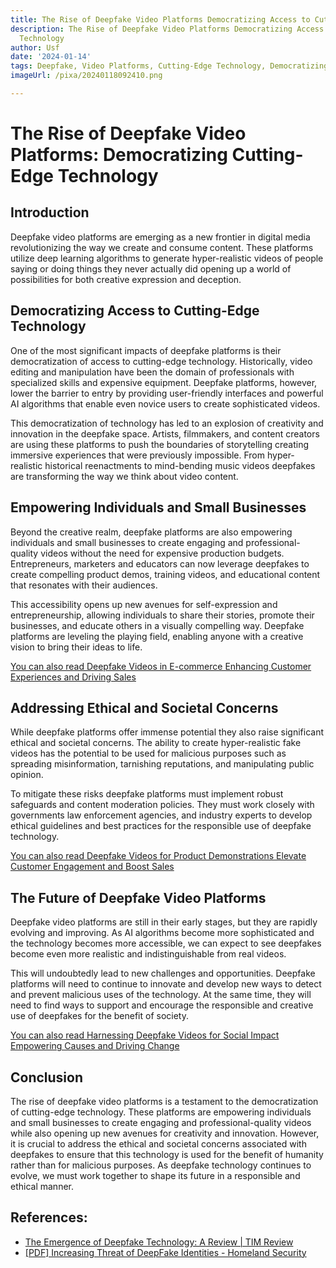 ```yaml
---
title: The Rise of Deepfake Video Platforms Democratizing Access to Cutting-Edge Technology
description: The Rise of Deepfake Video Platforms Democratizing Access to Cutting-Edge
  Technology
author: Usf
date: '2024-01-14'
tags: Deepfake, Video Platforms, Cutting-Edge Technology, Democratizing Access
imageUrl: /pixa/20240118092410.png

---
```

# The Rise of Deepfake Video Platforms: Democratizing Cutting-Edge Technology


## Introduction

Deepfake video platforms are emerging as a new frontier in digital media revolutionizing the way we  create and consume content. These platforms utilize deep  learning algorithms  to generate hyper-realistic videos of people saying or  doing things they never actually did opening up a world of possibilities for both creative expression  and deception.


## Democratizing Access to Cutting-Edge Technology

One of the most significant impacts of deepfake platforms is their democratization of access  to cutting-edge technology. Historically, video editing and  manipulation have been the domain of professionals with specialized skills and expensive equipment. Deepfake platforms, however, lower the barrier to  entry by providing user-friendly interfaces and powerful AI algorithms that enable even novice users to  create  sophisticated videos.


This democratization of technology has led to  an explosion of creativity and innovation in the deepfake  space. Artists, filmmakers, and  content creators are using these platforms to push the boundaries of storytelling creating immersive  experiences that were previously impossible. From hyper-realistic historical reenactments to mind-bending music videos deepfakes  are transforming the way we think about  video content.


## Empowering Individuals and Small Businesses

Beyond the  creative realm, deepfake platforms are also empowering individuals and small businesses to create  engaging and professional-quality videos without the need for expensive production budgets. Entrepreneurs, marketers and educators can now leverage deepfakes to create compelling product demos, training videos, and educational content that resonates with their audiences.


This accessibility opens up new avenues for self-expression and entrepreneurship, allowing individuals to share their stories, promote their businesses, and educate others in  a  visually compelling way. Deepfake platforms are leveling the playing field, enabling anyone with a creative vision to bring their ideas to  life.


[You can also  read  Deepfake Videos in E-commerce Enhancing Customer Experiences and Driving Sales](Deepfake%20Videos%20in%20E-commerce%20Enhancing%20Customer%20Experiences%20and%20Driving%20Sales)


## Addressing Ethical and Societal Concerns

While deepfake platforms offer immense potential they also raise significant ethical and societal concerns. The ability to create hyper-realistic fake videos  has the potential to be  used for malicious purposes such as spreading misinformation, tarnishing reputations, and manipulating public opinion.


To mitigate  these risks deepfake platforms must implement robust safeguards and content moderation policies. They  must work  closely with governments law  enforcement agencies, and industry experts  to develop ethical guidelines and best  practices for the responsible use  of deepfake technology.


[You can also read Deepfake Videos for Product Demonstrations Elevate Customer Engagement and Boost Sales](Deepfake%20Videos%20for%20Product%20Demonstrations%20Elevate%20Customer%20Engagement%20and%20Boost%20Sales)


## The Future of Deepfake Video Platforms

Deepfake video platforms are  still in their  early stages,  but they are rapidly evolving and improving. As AI algorithms become more sophisticated  and the technology becomes more accessible,  we can expect to see deepfakes become even more realistic and indistinguishable from real videos.


This will undoubtedly lead to new challenges and opportunities. Deepfake platforms will need to continue to innovate and develop new  ways to detect and prevent  malicious  uses of the  technology. At the same  time, they will need to find ways to support and  encourage the  responsible and  creative use of deepfakes for  the benefit of society.


[You can also  read Harnessing Deepfake Videos for Social Impact Empowering Causes and Driving Change](Harnessing%20Deepfake%20Videos%20for%20Social%20Impact%20Empowering%20Causes%20and%20Driving%20Change)


## Conclusion

The rise of deepfake video platforms is a testament to  the democratization  of cutting-edge  technology. These platforms are empowering individuals and small businesses to create engaging and professional-quality videos while also opening  up  new avenues for creativity and  innovation. However, it is crucial to address the ethical and societal concerns associated with deepfakes to ensure that this technology is used for  the benefit of humanity rather than for malicious purposes.  As  deepfake technology continues to evolve, we must  work together to shape its future in a responsible and  ethical  manner.

## References:
- [The Emergence of Deepfake Technology: A Review | TIM Review](https://timreview.ca/article/1282)
- [[PDF] Increasing Threat of DeepFake Identities - Homeland Security](https://www.dhs.gov/sites/default/files/publications/increasing_threats_of_deepfake_identities_0.pdf)
